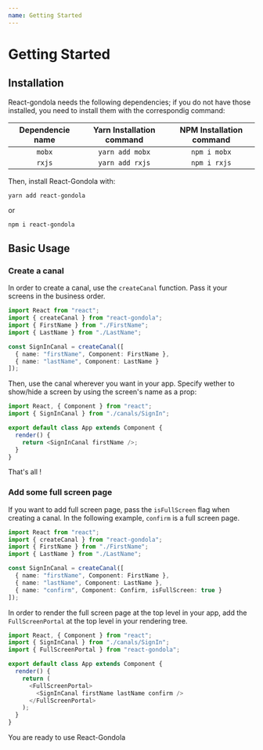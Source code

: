 ```yaml
---
name: Getting Started
---
```


# Getting Started

## Installation

React-gondola needs the following dependencies; if you do not have those installed, you need to install them with the correspondig command:

| Dependencie name | Yarn Installation command | NPM Installation command |
| :--------------: | :-----------------------: | :----------------------: |
|      `mobx`      |      `yarn add mobx`      |       `npm i mobx`       |
|      `rxjs`      |      `yarn add rxjs`      |       `npm i rxjs`       |

Then, install React-Gondola with:

`yarn add react-gondola`

or

`npm i react-gondola`

## Basic Usage

### Create a canal

In order to create a canal, use the `createCanal` function. Pass it your screens in the business order.

```ts
import React from "react";
import { createCanal } from "react-gondola";
import { FirstName } from "./FirstName";
import { LastName } from "./LastName";

const SignInCanal = createCanal([
  { name: "firstName", Component: FirstName },
  { name: "lastName", Component: LastName }
]);
```

Then, use the canal wherever you want in your app. Specify wether to show/hide a screen by using the screen's name as a prop:

```ts
import React, { Component } from "react";
import { SignInCanal } from "./canals/SignIn";

export default class App extends Component {
  render() {
    return <SignInCanal firstName />;
  }
}
```

That's all !

### Add some full screen page

If you want to add full screen page, pass the `isFullScreen` flag when creating a canal. In the following example, `confirm` is a full screen page.

```ts
import React from "react";
import { createCanal } from "react-gondola";
import { FirstName } from "./FirstName";
import { LastName } from "./LastName";

const SignInCanal = createCanal([
  { name: "firstName", Component: FirstName },
  { name: "lastName", Component: LastName },
  { name: "confirm", Component: Confirm, isFullScreen: true }
]);
```

In order to render the full screen page at the top level in your app, add the `FullScreenPortal` at the top level in your rendering tree.

```ts
import React, { Component } from "react";
import { SignInCanal } from "./canals/SignIn";
import { FullScreenPortal } from "react-gondola";

export default class App extends Component {
  render() {
    return (
      <FullScreenPortal>
        <SignInCanal firstName lastName confirm />
      </FullScreenPortal>
    );
  }
}
```

You are ready to use React-Gondola
